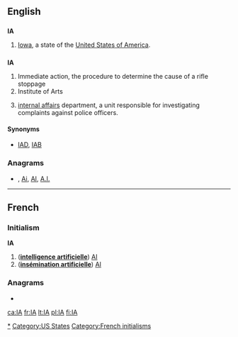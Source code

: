 {{also|ia|-ia|ía|iå|i-a|-ía}}
==English==

==={{abbreviation}}===
'''IA'''

# [[Iowa]], a state of the [[United States of America]].

==={{initialism}}===
'''IA'''

# Immediate action, the procedure to determine the cause of a rifle stoppage
# Institute of Arts
# {{police}} [[internal affairs]] department, a unit responsible for investigating complaints against police officers.

====Synonyms====
* {{sense|police}} [[IAD]], [[IAB]]

===Anagrams===
* {{alphagram|[[ai#English|ai]]}} , [[Ai#English|Ai]], [[AI#English|AI]], [[A.I.#English|A.I.]]

[[Category:Iowa|*]]
[[Category:US States]]

----

==French==
===Initialism===
'''IA''' {{f}}

# ('''[[intelligence artificielle]]''') [[AI]]
# ('''[[insémination artificielle]]''') [[AI]]

===Anagrams===
* {{alphagram|[[ai#French|ai]]}} 


[[Category:French initialisms]]

[[ca:IA]]
[[fr:IA]]
[[lt:IA]]
[[pl:IA]]
[[fi:IA]]